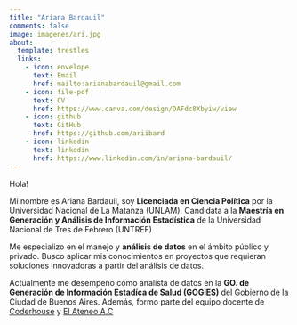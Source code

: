```yaml
---
title: "Ariana Bardauil"
comments: false
image: imagenes/ari.jpg
about:
  template: trestles
  links:
    - icon: envelope
      text: Email
      href: mailto:arianabardauil@gmail.com
    - icon: file-pdf
      text: CV
      href: https://www.canva.com/design/DAFdc8Xbyiw/view  
    - icon: github
      text: GitHub
      href: https://github.com/ariibard
    - icon: linkedin
      text: linkedin
      href: https://www.linkedin.com/in/ariana-bardauil/  
---
```


::: {#hero-heading}
Hola!

Mi nombre es Ariana Bardauil, soy **Licenciada en Ciencia Política** por la Universidad Nacional de La Matanza (UNLAM). Candidata a la **Maestría en Generación y Análisis de Información Estadística** de la Universidad Nacional de Tres de Febrero (UNTREF)

Me especializo en el manejo y **análisis de datos** en el ámbito público y privado. Busco aplicar mis conocimientos en proyectos que requieran soluciones innovadoras a partir del análisis de datos.

Actualmente me desempeño como analista de datos en la **GO. de Generación de Información Estadíca de Salud (GOGIES)** del Gobierno de la Ciudad de Buenos Aires. Además, formo parte del equipo docente de [Coderhouse](https://www.coderhouse.com/) y [El Ateneo A.C](https://elateneo.org.ar/)
:::
